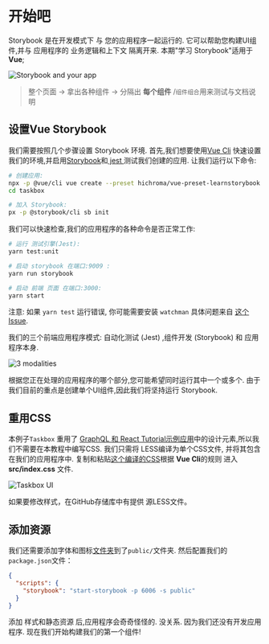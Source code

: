 
<Meta title="故事书|指引/开始起步" />

# 开始吧

 Storybook 是在开发模式下 与 您的应用程序一起运行的. 它可以帮助您构建UI组件,并与 应用程序的 业务逻辑和上下文 隔离开来. 本期"学习 Storybook"适用于 **Vue**; 

![Storybook and your app](https://www.learnstorybook.com/storybook-relationship.jpg)

> 整个页面 -> 拿出各种组件 -> 分隔出 **每个组件** /`组件组合`用来测试与文档说明

## 设置Vue Storybook

我们需要按照几个步骤设置 Storybook 环境. 首先,我们想要使用[Vue Cli](https://cli.vuejs.org/)  快速设置我们的环境,并启用[Storybook](https://storybook.js.org/)和[ jest ](https://facebook.github.io/jest/)测试我们创建的应用. 让我们运行以下命令: 

```bash
# 创建应用:
npx -p @vue/cli vue create --preset hichroma/vue-preset-learnstorybook taskbox
cd taskbox

# 加入 Storybook:
px -p @storybook/cli sb init
```

我们可以快速检查,我们的应用程序的各种命令是否正常工作: 

```bash
# 运行 测试引擎(Jest):
yarn test:unit

# 启动 storybook 在端口:9009 :
yarn run storybook

# 启动 前端 页面 在端口:3000:
yarn start
```

<div class="aside">
  注意: 如果 <code>yarn test</code> 运行错误, 你可能需要安装 <code>watchman</code> 具体问题来自 <a href="https://github.com/facebook/create-react-app/issues/871#issuecomment-252297884">这个Issue</a>.
</div>

我们的三个前端应用程序模式: 自动化测试 (Jest) ,组件开发 (Storybook) 和 应用程序本身. 

![3 modalities](https://www.learnstorybook.com/app-three-modalities-vue.png)

根据您正在处理的应用程序的哪个部分,您可能希望同时运行其中一个或多个. 由于我们目前的重点是创建单个UI组件,因此我们将坚持运行 Storybook. 

## 重用CSS

本例子`Taskbox` 重用了 [GraphQL 和 React Tutorial示例应用](https://blog.hichroma.com/graphql-react-tutorial-part-1-6-d0691af25858)中的设计元素,所以我们不需要在本教程中编写CSS. 我们只需将 LESS编译为单个CSS文件, 并将其包含在我们的应用程序中. 复制和粘贴[这个编译的CSS](https://github.com/chromaui/learnstorybook-code/blob/master/src/index.css)根据 **Vue Cli**的规则 进入 **src/index.css** 文件. 

![Taskbox UI](https://www.learnstorybook.com/ss-browserchrome-taskbox-learnstorybook.png)

<div class="aside">
如果要修改样式，在GitHub存储库中有提供 源LESS文件。
</div>

## 添加资源

我们还需要添加字体和图标[文件夹](https://github.com/chromaui/learnstorybook-code/tree/master/public)到了`public/`文件夹. 然后配置我们的`package.json`文件：

```json
{
  "scripts": {
    "storybook": "start-storybook -p 6006 -s public"
  }
}
```

添加 样式和静态资源 后,应用程序会奇奇怪怪的. 没关系. 因为我们还没有开发应用程序. 现在我们开始构建我们的第一个组件!
